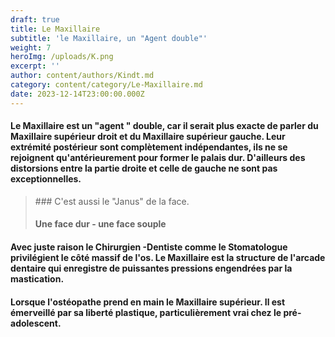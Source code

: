 ```yaml
---
draft: true
title: Le Maxillaire
subtitle: 'le Maxillaire, un "Agent double"'
weight: 7
heroImg: /uploads/K.png
excerpt: ''
author: content/authors/Kindt.md
category: content/category/Le-Maxillaire.md
date: 2023-12-14T23:00:00.000Z
---
```


#### Le Maxillaire est un "agent " double, car il serait plus exacte de parler du Maxillaire supérieur droit et du Maxillaire supérieur gauche. Leur extrémité postérieur sont complètement indépendantes, ils ne se rejoignent qu'antérieurement pour former le palais dur. D'ailleurs des distorsions entre la partie droite et celle de gauche ne sont pas exceptionnelles.

<Space height={20} />

<BlockQuote>
  ### C'est aussi le "Janus" de la face.

  #### Une face dur - une face souple
</BlockQuote>

<Space height={15} />

#### Avec juste raison le Chirurgien -Dentiste comme le Stomatologue privilégient le côté massif de l'os. Le Maxillaire est la structure de l'arcade dentaire qui enregistre de puissantes pressions engendrées par la mastication.

####

#### Lorsque l'ostéopathe prend en main le Maxillaire supérieur. Il est émerveillé par sa liberté plastique, particulièrement vrai chez le pré-adolescent. 
